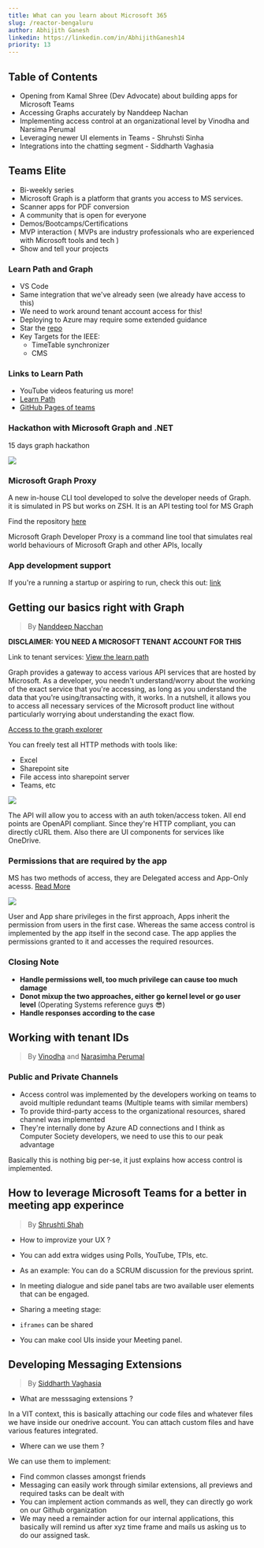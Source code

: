 ```yaml
---
title: What can you learn about Microsoft 365
slug: /reactor-bengaluru
author: Abhijith Ganesh
linkedin: https://linkedin.com/in/AbhijithGanesh14
priority: 13
---
```

## Table of Contents
 - Opening from Kamal Shree (Dev Advocate) about building apps for Microsoft Teams
 - Accessing Graphs accurately by Nanddeep Nachan
 - Implementing access control at an organizational level by Vinodha and Narsima Perumal
 - Leveraging newer UI elements in Teams - Shruhsti Sinha
 - Integrations into the chatting segment - Siddharth Vaghasia


## Teams Elite
 - Bi-weekly series
 - Microsoft Graph is a platform that grants you access to MS services.
 - Scanner apps for PDF conversion
 - A community that is open for everyone
 - Demos/Bootcamps/Certifications
 - MVP interaction ( MVPs are industry professionals who are experienced with Microsoft tools and tech )
 - Show and tell your projects
 
### Learn Path and Graph
 - VS Code
 - Same integration that we've already seen (we already have access to this) 
 - We need to work around tenant account access for this!
 - Deploying to Azure may require some extended guidance
 - Star the [repo](https://microsoft.github.io/app-camp)
 - Key Targets for the IEEE:   
    - TimeTable synchronizer
    - CMS

### Links to Learn Path
 - YouTube videos featuring us more!
 - [Learn Path](https://aka.ms/M365-teams-toolkit-vsc)
 - [GitHub Pages of teams](microsoft.github.io/app-camp)

### Hackathon with Microsoft Graph and .NET

15 days graph hackathon

<img src="https://devblogs.microsoft.com/dotnet/wp-content/uploads/sites/10/2023/02/hack-together.png"/>


### Microsoft Graph Proxy

 A new in-house CLI tool developed to solve the developer needs of Graph. it is simulated in PS but works on ZSH. It is an API testing tool for MS Graph
 
 Find the repository [here](https://github.com/microsoftgraph/msgraph-developer-proxy)
 
 Microsoft Graph Developer Proxy is a command line tool that simulates real world behaviours of Microsoft Graph and other APIs, locally
 
 
### App development support

If you're a running a startup or aspiring to run, check this out: [link](https://forms.office.com/Pages/ResponsePage.aspx?id=v4j5cvGGr0GRqy180BHbR0ktYAUCTtVIvJkJdFsfkalUOFA1WlBJMVJURFBXUkk1SDlPN08zMEJEWC4u)


## Getting our basics right with Graph

 > By [Nanddeep Nacchan](https://www.linkedin.com/in/nanddeepnachan/)
 
**DISCLAIMER: YOU NEED A MICROSOFT TENANT ACCOUNT FOR THIS**

Link to tenant services: [View the learn path](https://learn.microsoft.com/en-us/microsoft-365/solutions/tenant-management-overview?view=o365-worldwide)

Graph provides a gateway to access various API services that are hosted by Microsoft. As a developer, you needn't understand/worry about the working of the exact service that you're accessing, as long as you understand the data that you're using/transacting with, it works. In a nutshell, it allows you to access all necessary services of the Microsoft product line without particularly worrying about understanding the exact flow.

[Access to the graph explorer](https://aka.ms/ge)

You can freely test all HTTP methods with tools like:
 - Excel
 - Sharepoint site
 - File access into sharepoint server
 - Teams, etc
 
 
 <img src="https://learn.microsoft.com/en-us/training/m365-developer/msgraph-intro-overview/media/4-graph-explorer.png"/>
 
 
 The API will allow you to access with an auth token/access token. All end points are OpenAPI compliant. Since they're HTTP compliant, you can directly cURL them. Also there are UI components for services like OneDrive.
 
### Permissions that are required by the app


MS has two methods of access, they are Delegated access and App-Only acesss. 
[Read More](https://learn.microsoft.com/graph/permission-overview)

<img src="https://learn.microsoft.com/en-us/graph/images/auth-v2/app-privileges-illustration.png"/>

User and App share privileges in the first approach, Apps inherit the permission from users in the first case. Whereas the same access control is implemented by the app itself in the second case. The app applies the permissions granted to it and accesses the required resources.

### Closing Note
- **Handle permissions well, too much privilege can cause too much damage**
- **Donot mixup the two approaches, either go kernel level or go user level** (Operating Systems reference guys 😎)
- **Handle responses according to the case**


## Working with tenant IDs

> By [Vinodha]() and [Narasimha Perumal](https://www.linkedin.com/in/narasimaperumal)


### Public and Private Channels

- Access control was implemented by the developers working on teams to avoid multiple redundant teams (Multiple teams with similar members)
- To provide third-party access to the organizational resources, shared channel was implemented
- They're internally done by Azure AD connections and I think as Computer Society developers, we need to use this to our peak advantage

Basically this is nothing big per-se, it just explains how access control is implemented.

 
## How to leverage Microsoft Teams for a better in meeting app experince

> By [Shrushti Shah](https://linkedin.com/in/)

- How to improvize your UX ? 

- You can add extra widges using Polls, YouTube, TPIs, etc.
- As an example: You can do a SCRUM discussion for the previous sprint.
- In meeting dialogue and side panel tabs are two available user elements that can be engaged.
- Sharing a meeting stage:
 - `iframes` can be shared
 - You can make cool UIs inside your Meeting panel.
 

## Developing Messaging Extensions

> By [Siddharth Vaghasia](https://linkedin.com/in/siddharthvaghasia)

- What are messsaging extensions ? 

In a VIT context, this is basically attaching our code files and whatever files we have inside our onedrive account. You can attach custom files and have various features integrated.

- Where can we use them ?
 
 We can use them to implement:
  - Find common classes amongst friends
  - Messaging can easily work through similar extensions, all previews and required tasks can be dealt with
  - You can implement action commands as well, they can directly go work on our Github organization
  - We may need a remainder action for our internal applications, this basically will remind us after xyz time frame and mails us asking us to do our assigned task.

